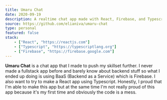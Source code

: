 ```yaml
---
title: Umaru Chat
date: 2020-09-19
description: A realtime chat app made with React, Firebase, and Typescript
source: https://github.com/elianiva/umaru-chat
type: personal
featured: false
stack:
    - ["React", "https://reactjs.com"]
    - ["Typescript", "https://typescriptlang.org"]
    - ["Firebase", "https://firebase.google.com"]
---
```


**Umaru Chat** is a chat app that I made to push my skillset further. I never made a fullstack app before and barely know about backend stuff so what I ended up doing is using BaaS (Backend as a Service) which is Firebase. I also want to try to make a React app using Typescript. Honestly, I proud that I'm able to make this app but at the same time I'm not really proud of this app because it's my first time and obviously the code is a mess.

